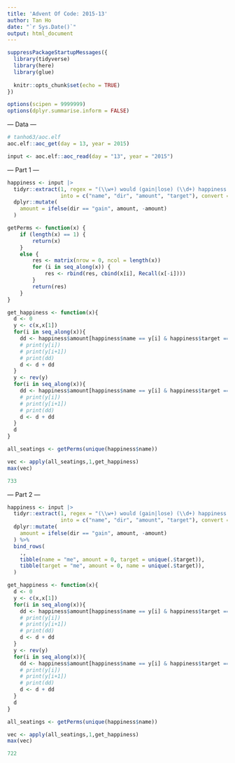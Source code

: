 ```yaml
---
title: 'Advent Of Code: 2015-13'
author: Tan Ho
date: "`r Sys.Date()`"
output: html_document
---
```


```r
suppressPackageStartupMessages({
  library(tidyverse)
  library(here)
  library(glue)
  
  knitr::opts_chunk$set(echo = TRUE)
})

options(scipen = 9999999)
options(dplyr.summarise.inform = FALSE)
```

--- Data ---

```r
# tanho63/aoc.elf
aoc.elf::aoc_get(day = 13, year = 2015)
```

```r
input <- aoc.elf::aoc_read(day = "13", year = "2015")
```

--- Part 1 ---

```r

happiness <- input |> 
  tidyr::extract(1, regex = "(\\w+) would (gain|lose) (\\d+) happiness units by sitting next to (\\w+)",
                 into = c("name", "dir", "amount", "target"), convert = TRUE) |> 
  dplyr::mutate(
    amount = ifelse(dir == "gain", amount, -amount)
  )

getPerms <- function(x) {
    if (length(x) == 1) {
        return(x)
    }
    else {
        res <- matrix(nrow = 0, ncol = length(x))
        for (i in seq_along(x)) {
            res <- rbind(res, cbind(x[i], Recall(x[-i])))
        }
        return(res)
    }
}

get_happiness <- function(x){
  d <- 0
  y <- c(x,x[1])
  for(i in seq_along(x)){
    dd <- happiness$amount[happiness$name == y[i] & happiness$target == y[i+1]]
    # print(y[i])
    # print(y[i+1])
    # print(dd)
    d <- d + dd
  }
  y <- rev(y)
  for(i in seq_along(x)){
    dd <- happiness$amount[happiness$name == y[i] & happiness$target == y[i+1]]
    # print(y[i])
    # print(y[i+1])
    # print(dd)
    d <- d + dd
  }
  d
}

all_seatings <- getPerms(unique(happiness$name))

vec <- apply(all_seatings,1,get_happiness)
max(vec)
```
```r
733
```


--- Part 2 ---

```r
happiness <- input |> 
  tidyr::extract(1, regex = "(\\w+) would (gain|lose) (\\d+) happiness units by sitting next to (\\w+)",
                 into = c("name", "dir", "amount", "target"), convert = TRUE) |> 
  dplyr::mutate(
    amount = ifelse(dir == "gain", amount, -amount)
  ) %>%
  bind_rows(
    .,
    tibble(name = "me", amount = 0, target = unique(.$target)),
    tibble(target = "me", amount = 0, name = unique(.$target)),
  )

get_happiness <- function(x){
  d <- 0
  y <- c(x,x[1])
  for(i in seq_along(x)){
    dd <- happiness$amount[happiness$name == y[i] & happiness$target == y[i+1]]
    # print(y[i])
    # print(y[i+1])
    # print(dd)
    d <- d + dd
  }
  y <- rev(y)
  for(i in seq_along(x)){
    dd <- happiness$amount[happiness$name == y[i] & happiness$target == y[i+1]]
    # print(y[i])
    # print(y[i+1])
    # print(dd)
    d <- d + dd
  }
  d
}

all_seatings <- getPerms(unique(happiness$name))

vec <- apply(all_seatings,1,get_happiness)
max(vec)
```
```r
722
```

